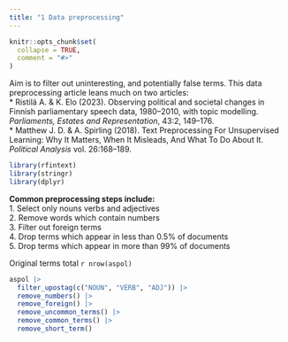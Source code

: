 ```yaml
---
title: "1 Data preprocessing"
---
```


```r
knitr::opts_chunk$set(
  collapse = TRUE,
  comment = "#>"
)
```

Aim is to filter out uninteresting, and potentially false terms.
This data preprocessing article leans much on two articles:  
* Ristilä A. & K. Elo (2023). Observing political and societal changes in Finnish 
parliamentary speech data, 1980–2010, with topic modelling. 
*Parliaments, Estates and Representation*, 43:2, 149–176.  
* Matthew J. D. & A. Spirling (2018). Text Preprocessing For Unsupervised Learning:
Why It Matters, When It Misleads, And What To Do About It. *Political Analysis*
vol. 26:168–189.

```r
library(rfintext)
library(stringr)
library(dplyr)
```

**Common preprocessing steps include:**  
1. Select only nouns verbs and adjectives  
2. Remove words which contain numbers  
3. Filter out foreign terms  
4. Drop terms which appear in less than 0.5% of documents  
5. Drop terms which appear in more than 99% of documents

Original terms total `r nrow(aspol)`

```r
aspol |>
  filter_upostag(c("NOUN", "VERB", "ADJ")) |>
  remove_numbers() |>
  remove_foreign() |>
  remove_uncommon_terms() |>
  remove_common_terms() |>
  remove_short_term()
```

